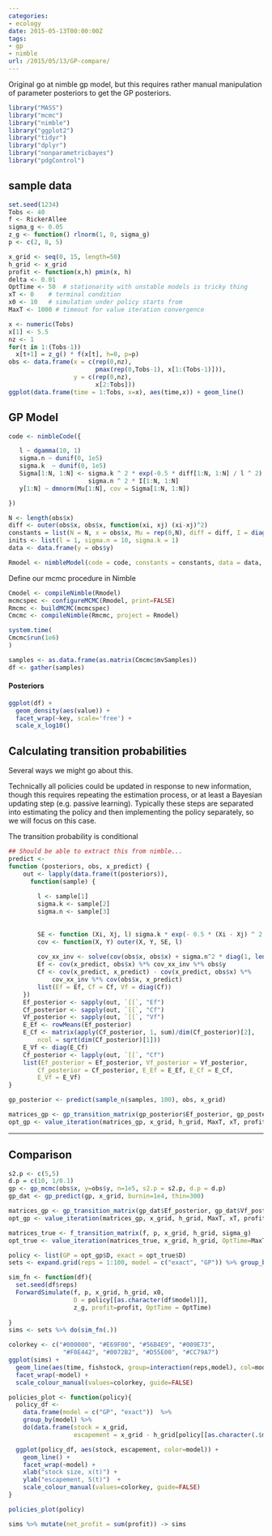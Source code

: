 ```yaml
---
categories:
- ecology
date: 2015-05-13T00:00:00Z
tags:
- gp
- nimble
url: /2015/05/13/GP-compare/
---
```


Original go at nimble gp model, but this requires rather manual manipulation of parameter posteriors to get the GP posteriors.  


```r
library("MASS")
library("mcmc")
library("nimble")
library("ggplot2")
library("tidyr")
library("dplyr")
library("nonparametricbayes")
library("pdgControl")
```

## sample data ##

```r
set.seed(1234)
Tobs <- 40
f <- RickerAllee
sigma_g <- 0.05
z_g <- function() rlnorm(1, 0, sigma_g)
p <- c(2, 8, 5)
```


```r
x_grid <- seq(0, 15, length=50)
h_grid <- x_grid
profit <- function(x,h) pmin(x, h)
delta <- 0.01
OptTime <- 50  # stationarity with unstable models is tricky thing
xT <- 0    # terminal condition
x0 <- 10   # simulation under policy starts from
MaxT <- 1000 # timeout for value iteration convergence
```


```r
x <- numeric(Tobs)
x[1] <- 5.5
nz <- 1
for(t in 1:(Tobs-1))
  x[t+1] = z_g() * f(x[t], h=0, p=p)
obs <- data.frame(x = c(rep(0,nz), 
                        pmax(rep(0,Tobs-1), x[1:(Tobs-1)])), 
                  y = c(rep(0,nz), 
                        x[2:Tobs]))
ggplot(data.frame(time = 1:Tobs, x=x), aes(time,x)) + geom_line()
```

## GP Model ##


```r
code <- nimbleCode({

   l ~ dgamma(10, 1) 
   sigma.n ~ dunif(0, 1e5)
   sigma.k  ~ dunif(0, 1e5)
   Sigma[1:N, 1:N] <- sigma.k ^ 2 * exp(-0.5 * diff[1:N, 1:N] / l ^ 2) + 
                      sigma.n ^ 2 * I[1:N, 1:N]
   y[1:N] ~ dmnorm(Mu[1:N], cov = Sigma[1:N, 1:N])  

})
```


```r
N <- length(obs$x)
diff <- outer(obs$x, obs$x, function(xi, xj) (xi-xj)^2)
constants = list(N = N, x = obs$x, Mu = rep(0,N), diff = diff, I = diag(1,N))
inits <- list(l = 1, sigma.n = 10, sigma.k = 1)
data <- data.frame(y = obs$y)


```

```r
Rmodel <- nimbleModel(code = code, constants = constants, data = data, inits = inits)
```


Define our mcmc procedure in Nimble

```r
Cmodel <- compileNimble(Rmodel)
mcmcspec <- configureMCMC(Rmodel, print=FALSE)
Rmcmc <- buildMCMC(mcmcspec)
Cmcmc <- compileNimble(Rmcmc, project = Rmodel)
```

```r
system.time(
Cmcmc$run(1e6)
)
```

```r
samples <- as.data.frame(as.matrix(Cmcmc$mvSamples))
df <- gather(samples)
```


#### Posteriors

```r
ggplot(df) + 
  geom_density(aes(value)) + 
  facet_wrap(~key, scale='free') + 
  scale_x_log10()
```

## Calculating transition probabilities

Several ways we might go about this.

Technically all policies could be updated in response to new information, though this requires repeating the estimation process, or at least a Bayesian updating step (e.g. passive learning).  Typically these steps are separated into estimating the policy and then implementing the policy separately, so we will focus on this case.

The transition probability is conditional 




```r
## Should be able to extract this from nimble...
predict <- 
function (posteriors, obs, x_predict) {
    out <- lapply(data.frame(t(posteriors)), 
      function(sample) {
      
        l <- sample[1]
        sigma.k <- sample[2]
        sigma.n <- sample[3]
       
        
        SE <- function (Xi, Xj, l) sigma.k * exp(- 0.5 * (Xi - Xj) ^ 2 / l ^ 2)
        cov <- function(X, Y) outer(X, Y, SE, l)
            
        cov_xx_inv <- solve(cov(obs$x, obs$x) + sigma.n^2 * diag(1, length(obs$x)))
        Ef <- cov(x_predict, obs$x) %*% cov_xx_inv %*% obs$y
        Cf <- cov(x_predict, x_predict) - cov(x_predict, obs$x) %*% 
            cov_xx_inv %*% cov(obs$x, x_predict)
        list(Ef = Ef, Cf = Cf, Vf = diag(Cf))
    })
    Ef_posterior <- sapply(out, `[[`, "Ef")
    Cf_posterior <- sapply(out, `[[`, "Cf")
    Vf_posterior <- sapply(out, `[[`, "Vf")
    E_Ef <- rowMeans(Ef_posterior)
    E_Cf <- matrix(apply(Cf_posterior, 1, sum)/dim(Cf_posterior)[2], 
        ncol = sqrt(dim(Cf_posterior)[1]))
    E_Vf <- diag(E_Cf)
    Cf_posterior <- lapply(out, `[[`, "Cf")
    list(Ef_posterior = Ef_posterior, Vf_posterior = Vf_posterior, 
        Cf_posterior = Cf_posterior, E_Ef = E_Ef, E_Cf = E_Cf, 
        E_Vf = E_Vf)
}

gp_posterior <- predict(sample_n(samples, 100), obs, x_grid)
```



```r
matrices_gp <- gp_transition_matrix(gp_posterior$Ef_posterior, gp_posterior$Vf_posterior, x_grid, h_grid) 
opt_gp <- value_iteration(matrices_gp, x_grid, h_grid, MaxT, xT, profit, delta, reward)
```

--------------------------------------------

## Comparison

```r
s2.p <- c(5,5)  
d.p = c(10, 1/0.1)
gp <- gp_mcmc(obs$x, y=obs$y, n=1e5, s2.p = s2.p, d.p = d.p)
gp_dat <- gp_predict(gp, x_grid, burnin=1e4, thin=300)
```



```r
matrices_gp <- gp_transition_matrix(gp_dat$Ef_posterior, gp_dat$Vf_posterior, x_grid, h_grid) 
opt_gp <- value_iteration(matrices_gp, x_grid, h_grid, MaxT, xT, profit, delta)
```

```r
matrices_true <- f_transition_matrix(f, p, x_grid, h_grid, sigma_g)
opt_true <- value_iteration(matrices_true, x_grid, h_grid, OptTime=MaxT, xT, profit, delta)
```




```r
policy <- list(GP = opt_gp$D, exact = opt_true$D)
sets <- expand.grid(reps = 1:100, model = c("exact", "GP")) %>% group_by(reps, model)

sim_fn <- function(df){
  set.seed(df$reps)
  ForwardSimulate(f, p, x_grid, h_grid, x0, 
                  D = policy[[as.character(df$model)]], 
                  z_g, profit=profit, OptTime = OptTime)
  
}
sims <- sets %>% do(sim_fn(.))
```

```r
colorkey <- c("#000000", "#E69F00", "#56B4E9", "#009E73", 
               "#F0E442", "#0072B2", "#D55E00", "#CC79A7")
ggplot(sims) + 
  geom_line(aes(time, fishstock, group=interaction(reps,model), col=model), alpha=.1) + 
  facet_wrap(~model) +
  scale_colour_manual(values=colorkey, guide=FALSE)
```

```r

policies_plot <- function(policy){
  policy_df <- 
    data.frame(model = c("GP", "exact"))  %>% 
    group_by(model) %>% 
    do(data.frame(stock = x_grid, 
                  escapement = x_grid - h_grid[policy[[as.character(.$model)]]]))

  ggplot(policy_df, aes(stock, escapement, color=model)) +
    geom_line() + 
    facet_wrap(~model) +
    xlab("stock size, x(t)") + 
    ylab("escapement, S(t)")  +
    scale_colour_manual(values=colorkey, guide=FALSE)
}

policies_plot(policy)

```

```r
sims %>% mutate(net_profit = sum(profit)) -> sims
```


